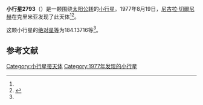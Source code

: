 {{Infobox planet
| bgcolour = #FFFFC0
| name = 2793 Valdaj
| symbol = 
| image = 
| caption = 
| discovery = yes
| discovery_ref = 
| discoverer = [[尼古拉·切爾尼赫|尼古拉·切爾尼赫]]
| discovery_site = [[克里米亚|克里米亚]] 
| discovered = 1977年8月19日
| designations = yes
| mp_name = 
| named_after = 
| alt_names = 1977 QV/ 1941 FT / 1949 SG / 1966 UH / 1969 EJ1 / 1980 BM1
| mp_category = [[主带小行星|主带小行星]]
| orbit_ref = <ref name="a">[http://ssd.jpl.nasa.gov/sbdb.cgi?sstr=2793 2793 Valdaj] {{Wayback|url=http://ssd.jpl.nasa.gov/sbdb.cgi?sstr=2793 |date=20200820023837 }}，小行星數據庫瀏覽器（JPL Small-Body Database Browser）－[[美国国家航空航天局|美国国家航空航天局]]喷气推进实验室</ref>
| epoch = 2456400.5 (2013年4月18日更新)
| aphelion = {{convert|3.2665602|AU|km|3|abbr=on|lk=out}}
| perihelion = {{convert|3.0700426|AU|km|3|abbr=on}}
| semimajor = {{convert|3.1683014|AU|km|3|abbr=on}}
| eccentricity = 0.0310131
| period = 2059.862228 [[日|日]]<br />5.64[[儒略年|儒略年]]
| avg_speed = 
| inclination = 22.08908
| asc_node = 356.39796
| mean_anomaly = 
| arg_peri = 184.13716
| satellites = 
| physical_characteristics = yes
| dimensions = 
| mass = 
| density = 
| surface_grav = 
| escape_velocity = 
| sidereal_day = 
| axial_tilt = 
| pole_ecliptic_lat = 
| pole_ecliptic_lon = 
| albedo = 
| temperatures= 
| temp_name1 = 
| mean_temp_1 = 
| max_temp_1 = 
| temp_name2 = 
| max_temp_2 = 
| spectral_type = 
| abs_magnitude = 184.13716
}}

'''小行星2793'''（{{lang-en|2793 Valdaj}}）是一颗围绕[[太阳|太阳]][[公转|公转]]的[[小行星|小行星]]。1977年8月19日，[[尼古拉·切爾尼赫|尼古拉·切爾尼赫]]在克里米亚发现了此天体<ref name="a" /><ref>{{cite news|title=小行星列表|url=http://cfa-www.harvard.edu/iau/lists/NumberedMPs.txt|accessdate=2013-07-08|newspaper=哈佛大学|archive-date=2008-05-17|archive-url=https://web.archive.org/web/20080517010638/http://cfa-www.harvard.edu/iau/lists/NumberedMPs.txt|dead-url=no}}</ref>。

这颗小行星的[[绝对星等|绝对星等]]为184.13716等<ref name="a" />。

==参考文献==
{{reflist}}
{{Minor Planet Number|[[小行星2792|小行星2792]]|[[小行星2794|小行星2794]]}}

{{小天体}}

[[Category:小行星带天体|Category:小行星带天体]]
[[Category:1977年发现的小行星|Category:1977年发现的小行星]]

{{asteroid-stub}}